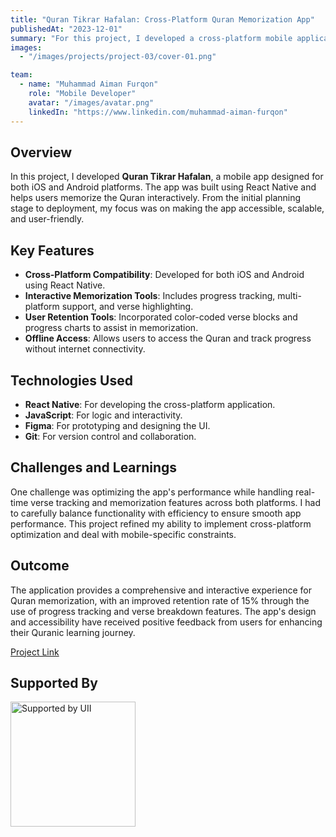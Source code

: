 ```yaml
---
title: "Quran Tikrar Hafalan: Cross-Platform Quran Memorization App"
publishedAt: "2023-12-01"
summary: "For this project, I developed a cross-platform mobile application using React Native to assist users in memorizing the Quran interactively, with progress tracking and multiple memorization methods."
images:
  - "/images/projects/project-03/cover-01.png"

team:
  - name: "Muhammad Aiman Furqon"
    role: "Mobile Developer"
    avatar: "/images/avatar.png"
    linkedIn: "https://www.linkedin.com/muhammad-aiman-furqon"
---
```


## Overview

In this project, I developed **Quran Tikrar Hafalan**, a mobile app designed for both iOS and Android platforms. The app was built using React Native and helps users memorize the Quran interactively. From the initial planning stage to deployment, my focus was on making the app accessible, scalable, and user-friendly.

## Key Features

- **Cross-Platform Compatibility**: Developed for both iOS and Android using React Native.
- **Interactive Memorization Tools**: Includes progress tracking, multi-platform support, and verse highlighting.
- **User Retention Tools**: Incorporated color-coded verse blocks and progress charts to assist in memorization.
- **Offline Access**: Allows users to access the Quran and track progress without internet connectivity.

## Technologies Used

- **React Native**: For developing the cross-platform application.
- **JavaScript**: For logic and interactivity.
- **Figma**: For prototyping and designing the UI.
- **Git**: For version control and collaboration.

## Challenges and Learnings

One challenge was optimizing the app's performance while handling real-time verse tracking and memorization features across both platforms. I had to carefully balance functionality with efficiency to ensure smooth app performance. This project refined my ability to implement cross-platform optimization and deal with mobile-specific constraints.

## Outcome

The application provides a comprehensive and interactive experience for Quran memorization, with an improved retention rate of 15% through the use of progress tracking and verse breakdown features. The app's design and accessibility have received positive feedback from users for enhancing their Quranic learning journey.

[Project Link](https://aimanfurqon.com/projects/quran-tikrar-hafalan/)

## Supported By

<div
  style={{
    display: "flex",
    justifyContent: "left",
    gap: "20px",
    marginTop: "20px",
  }}
>
  <img
    src="/images/projects/project-03/uii-logo.png"
    alt="Supported by UII"
    width="200"
  />
</div>

